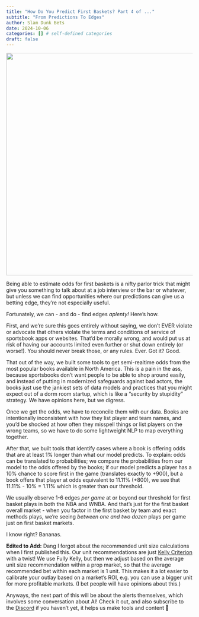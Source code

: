 ```yaml
---
title: "How Do You Predict First Baskets? Part 4 of ..."
subtitle: "From Predictions To Edges"
author: Slam Dunk Bets
date: 2024-10-06
categories: [] # self-defined categories
draft: false
---
```


![](../../images/Razor_1_(PSF).png){width=600}

Being able to estimate odds for first baskets is a nifty parlor trick that might give you something to talk about at a job interview or the bar or whatever, but unless we can find opportunities where our predictions can give us a betting edge, they're not especially useful.

Fortunately, we can - and do - find edges *aplenty!* Here's how.

First, and we're sure this goes entirely without saying, we don't EVER violate or advocate that others violate the terms and conditions of service of sportsbook apps or websites. That'd be morally wrong, and would put us at risk of having our accounts limited even further or shut down entirely (or worse!). You should never break those, or any rules. Ever. Got it? Good.

That out of the way, we built some tools to get semi-realtime odds from the most popular books available in North America. This is a pain in the ass, because sportsbooks don't want people to be able to shop around easily, and instead of putting in modernized safeguards against bad actors, the books just use the jankiest sets of data models and practices that you might expect out of a dorm room startup, which is like a "security by stupidity" strategy. We have opinions here, but we digress.

Once we get the odds, we have to reconcile them with our data. Books are intentionally inconsistent with how they list player and team names, and you'd be shocked at how often they misspell things or list players on the wrong teams, so we have to do some lightweight NLP to map everything together.

After that, we built tools that identify cases where a book is offering odds that are at least 1% longer than what our model predicts. To explain: odds can be translated to probabilities; we compare the probabilities from our model to the odds offered by the books; if our model predicts a player has a 10% chance to score first in the game (translates exactly to +900), but a book offers that player at odds equivalent to 11.11% (+800), we see that 11.11% - 10% = 1.11% which is greater than our threshold.

We usually observe 1-6 edges *per game* at or beyond our threshold for first basket plays in both the NBA and WNBA. And that's just for the first basket overall market - when you factor in the first basket by team and exact methods plays, we're seeing *between one and two dozen* plays per game just on first basket markets.

I know right? Bananas.

**Edited to Add:** Dang I forgot about the recommended unit size calculations when I first published this. Our unit recommendations are just [Kelly Criterion](https://en.wikipedia.org/wiki/Kelly_criterion) with a twist! We use Fully Kelly, but then we adjust based on the average unit size recommendation within a prop market, so that the average recommended bet within each market is 1 unit. This makes it a lot easier to calibrate your outlay based on a market's ROI, e.g. you can use a bigger unit for more profitable markets. (I bet people will have opinions about this.)

Anyways, the next part of this will be about the alerts themselves, which involves some conversation about AI! Check it out, and also subscribe to the [Discord](https://www.whop.com/slam-dunk-bets/) if you haven't yet, it helps us make tools and content 🙏
